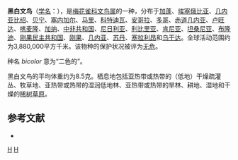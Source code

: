 {{noteTA|G1=unit}}
{{Speciesbox 
| taxon = Lonchura bicolor
| image = Black-and-white Mannikin (Lonchura bicolor).jpg
| status = LC 
| status_system = IUCN3.1
| authority = {{link-en|路易斯·弗雷泽|Louis Fraser|Fraser}}, 1843
}}

'''黑白文鸟'''（[[学名|学名]]：{{lang|la|''Lonchura bicolor''}}），是[[梅花雀科|梅花雀科]][[文鸟属|文鸟属]]的一种，分布于[[加蓬|加蓬]]、[[埃塞俄比亚|埃塞俄比亚]]、[[几内亚比绍|几内亚比绍]]、[[贝宁|贝宁]]、[[塞内加尔|塞内加尔]]、[[马里|马里]]、[[科特迪瓦|科特迪瓦]]、[[安哥拉|安哥拉]]、[[多哥|多哥]]、[[赤道几内亚|赤道几内亚]]、[[卢旺达|卢旺达]]、[[喀麦隆|喀麦隆]]、[[加纳|加纳]]、[[中非共和国|中非共和国]]、[[尼日利亚|尼日利亚]]、[[利比里亚|利比里亚]]、[[肯尼亚|肯尼亚]]、[[坦桑尼亚|坦桑尼亚]]、[[布隆迪|布隆迪]]、[[刚果民主共和国|刚果民主共和国]]、[[刚果|刚果]]、[[几内亚|几内亚]]、[[苏丹|苏丹]]、[[塞拉利昂|塞拉利昂]]和[[乌干达|乌干达]]。全球活动范围约为3,880,000平方千米。该物种的保护状况被评为[[无危|无危]]。

种名 ''bicolor'' 意为“二色的”。

黑白文鸟的平均体重约为8.5克。栖息地包括亚热带或热带的（低地）干燥疏灌丛、牧草地、亚热带或热带的湿润低地林、亚热带或热带的旱林、耕地、湿地和干燥的[[稀树草原|稀树草原]]。

== 参考文献 ==
*{{cite web|url=http://www.birdlife.org/datazone/speciesfactsheet.php?id=8701&m=0|title=Lonchura bicolor|publisher=[[国际鸟盟|BirdLife.org]]|accessdate=2011-06-27}}
{{commons category|Lonchura bicolor}}
{{Taxonbar|from=Q1300584}}

[[Category:文鸟属|H]]
[[Category:1843年描述的鸟类|H]]
